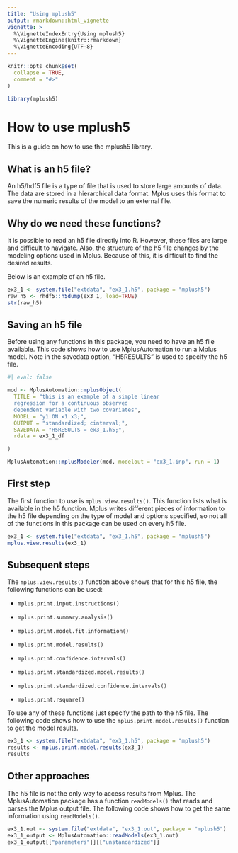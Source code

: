 ```yaml
---
title: "Using mplush5"
output: rmarkdown::html_vignette
vignette: >
  %\VignetteIndexEntry{Using mplush5}
  %\VignetteEngine{knitr::rmarkdown}
  %\VignetteEncoding{UTF-8}
---
```


```r
knitr::opts_chunk$set(
  collapse = TRUE,
  comment = "#>"
)
```

```r
library(mplush5)
```

# How to use mplush5

This is a guide on how to use the mplush5 library.

## What is an h5 file?

An h5/hdf5 file is a type of file that is used to store large amounts of data. The data are stored in a hierarchical data format. Mplus uses this format to save the numeric results of the model to an external file.

## Why do we need these functions?

It is possible to read an h5 file directly into R. However, these files are large and difficult to navigate. Also, the structure of the h5 file changes by the modeling options used in Mplus. Because of this, it is difficult to find the desired results.

Below is an example of an h5 file.

```r
ex3_1 <- system.file("extdata", "ex3_1.h5", package = "mplush5")
raw_h5 <- rhdf5::h5dump(ex3_1, load=TRUE)
str(raw_h5)
```

## Saving an h5 file

Before using any functions in this package, you need to have an h5 file available. This code shows how to use MplusAutomation to run a Mplus model. Note in the savedata option, "H5RESULTS" is used to specify the h5 file.

```r
#| eval: false

mod <- MplusAutomation::mplusObject(
  TITLE = "this is an example of a simple linear
  regression for a continuous observed
  dependent variable with two covariates",
  MODEL = "y1 ON x1 x3;",
  OUTPUT = "standardized; cinterval;",
  SAVEDATA = "H5RESULTS = ex3_1.h5;",
  rdata = ex3_1_df

)

MplusAutomation::mplusModeler(mod, modelout = "ex3_1.inp", run = 1)
```

## First step

The first function to use is `mplus.view.results()`. This function lists what is available in the h5 function. Mplus writes different pieces of information to the h5 file depending on the type of model and options specified, so not all of the functions in this package can be used on every h5 file.

```r
ex3_1 <- system.file("extdata", "ex3_1.h5", package = "mplush5")
mplus.view.results(ex3_1)
```

## Subsequent steps

The `mplus.view.results()` function above shows that for this h5 file, the following functions can be used:

-   `mplus.print.input.instructions()`

-   `mplus.print.summary.analysis()`

-   `mplus.print.model.fit.information()`

-   `mplus.print.model.results()`

-   `mplus.print.confidence.intervals()`

-   `mplus.print.standardized.model.results()`

-   `mplus.print.standardized.confidence.intervals()`

-   `mplus.print.rsquare()`

To use any of these functions just specify the path to the h5 file.  The following code shows how to use the `mplus.print.model.results()` function to get the model results.

```r
ex3_1 <- system.file("extdata", "ex3_1.h5", package = "mplush5")
results <- mplus.print.model.results(ex3_1)
results
```

## Other approaches

The h5 file is not the only way to access results from Mplus. The MplusAutomation package has a function `readModels()` that reads and parses the Mplus output file. The following code shows how to get the same information using `readModels()`.

```r
ex3_1.out <- system.file("extdata", "ex3_1.out", package = "mplush5")
ex3_1_output <- MplusAutomation::readModels(ex3_1.out)
ex3_1_output[["parameters"]][["unstandardized"]]

```

